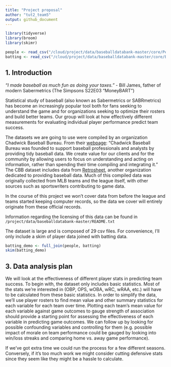 ```yaml
---
title: "Project proposal"
author: "tut2_team5"
output: github_document
---
```


```r
library(tidyverse)
library(broom)
library(skimr)
```

```r
people <- read_csv("/cloud/project/data/baseballdatabank-master/core/People.csv")
batting <- read_csv("/cloud/project/data/baseballdatabank-master/core/Batting.csv")
```

## 1. Introduction

*"I made baseball as much fun as doing your taxes."* 
- Bill James, father of modern Sabermetrics (The Simpsons S22E03 "MoneyBART")

Statistical study of baseball (also known as Sabermetrics or SABRmetrics) has become an increasingly popular tool both for fans seeking to understand the game and for organizations seeking to optimize their rosters and build better teams. Our group will look at how effectively different measurements for evaluating individual player performance predict team success.

The datasets we are going to use were compiled by an organization Chadwick Baseball Bureau. From their [webpage](http://chadwick-bureau.com/): "Chadwick Baseball Bureau was founded to support baseball professionals and analysts by providing tidy baseball data. We create value for our clients and for the community by allowing users to focus on understanding and acting on information, rather than spending their time compiling and integrating it." The CBB dataset includes data from [Retrosheet](retrosheet.org), another organization dedicated to providing baseball data. Much of this compiled data was originally collected from MLB teams and the league itself, with other sources such as sportswriters contributing to game data. 

In the course of this project we won't cover data from before the league and teams started keeping computer records, so the data we cover will entirely originate from these official records.

Information regarding the licensing of this data can be found in ```/project/data/baseballdatabank-master/README.txt```

The dataset is large and is composed of 29 csv files. For convenience, I'll only include a skim of player data joined with batting data. 

```r
batting_demo <- full_join(people, batting)
skim(batting_demo)
```


## 3. Data analysis plan

We will look at the effectiveness of different player stats in predicting team success. To begin with, the dataset only includes basic statistics. Most of the stats we're interested in (OBP, OPS, wOBA, wRC, wRAA, etc.) will have to be calculated from these basic statistics. In order to simplify the data, we'll use player rosters to find mean value and other summary statistics for each variable for each team over time. Plotting each team's mean value for each variable against game outcomes to gauge strength of association should provide a starting point for assessing the effectiveness of each variable in predicting game outcomes. We can follow up by looking for possible confounding variables and controlling for them (e.g. possible impact of morale on team performance could be gauged by looking into win/loss streaks and comparing home vs. away game performance).

If we've got extra time we could run the process for a few different seasons. Conversely, if it's too much work we might consider cutting defensive stats since they seem like they might be a hassle to calculate.
